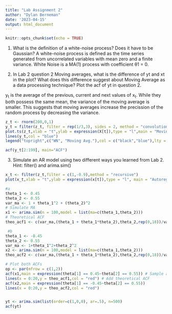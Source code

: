 ```yaml
---
title: "Lab Assignment 2"
author: "Dylan Berneman"
date: '2023-04-15'
output: html_document
---
```


```r
knitr::opts_chunk$set(echo = TRUE)
```

(1) What is the definition of a white-noise process? Does it have to be Gaussian?
A white-noise process is defined as the time series generated from uncorrelated variables with mean zero and a finite variance. White Noise is a MA(1) process with coefficient θ1 = 0.

(2) In Lab 2 question 2 Moving averages, what is the difference of yt and xt in the plot? What does this difference suggest about Moving Average as a data processing technique? Plot the acf of yt in question 2.\

y~t~ is the average of the previous, current and next values of x~t~. While they both possess the same mean, the variance of the moving average is smaller. This suggests that moving averages increase the precission of the random process by decreasing the variance.

```r
z_t <- rnorm(200,0,1)
y_t = filter(z_t, filter = rep(1/3,3), sides = 2, method = "convolution")
plot.ts(z_t,xlab = "t",ylab = expression(X[t]),type = "l",main = "Moving Average")
lines(y_t,col = "blue")
legend("topright",c("WN", "Moving Avg."),col = c("black","blue"),lty = 1)

acf(y_t[2:199], main="ACF")
```

(3) Simulate an AR model using two different ways you learned from Lab 2.
Hint: filter() and arima.sim()

```r
x_t <- filter(z_t,filter = c(1,-0.9),method = "recursive")
plot(x_t,xlab = "t",ylab = expression(x[t]),type = "l", main = "Autoregressive Model")

```

```r
#a
theta_1 <- 0.45
theta_2 <- 0.55
var_ma <- 1 + theta_1^2 + (theta_2)^2
# Simulate MA
x1 <- arima.sim(n = 100,model = list(ma=c(theta_1,theta_2)))
# Theoretical ACF
theo_acf1 <- c(var_ma,(theta_1 + theta_1*theta_2),theta_2,rep(0,18))/var_ma

 #b
theta_1 <- -0.45
theta_2 <- 0.55
var_ma <- 1+theta_1^2+theta_2^2
x2 <- arima.sim(n = 100,model = list(ma=c(theta_1,theta_2)))
theo_acf2 <- c(var_ma,(theta_1 + theta_1*theta_2),theta_2,rep(0,18))/var_ma

# Plot both ACFs
op <- par(mfrow = c(1,2))
acf(x1,main = expression(theta[1] == 0.45~theta[2] == 0.55)) # Sample auto-correlation 
lines(x = 0:20,y = theo_acf1,col = "red") # Add theoretical ACF
acf(x2,main = expression(theta[1] == -0.45~theta[2] == 0.55)) 
lines(x = 0:20,y = theo_acf2,col = "red")


yt <- arima.sim(list(order=c(1,0,0), ar=.5), n=500)
acf(yt)  
```